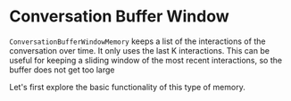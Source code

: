# Conversation Buffer Window

`ConversationBufferWindowMemory` keeps a list of the interactions of the conversation over time. It only uses the last K interactions. This can be useful for keeping a sliding window of the most recent interactions, so the buffer does not get too large

Let's first explore the basic functionality of this type of memory.


<Example/>
